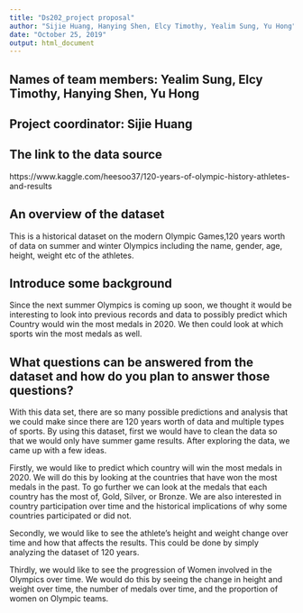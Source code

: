 ```yaml
---
title: "Ds202_project proposal"
author: "Sijie Huang, Hanying Shen, Elcy Timothy, Yealim Sung, Yu Hong"
date: "October 25, 2019"
output: html_document
---
```


## Names of team members: Yealim Sung, Elcy Timothy, Hanying Shen, Yu Hong

## Project coordinator: Sijie Huang

## The link to the data source

https://www.kaggle.com/heesoo37/120-years-of-olympic-history-athletes-and-results


## An overview of the dataset

This is a historical dataset on the modern Olympic Games,120 years worth of data on summer and winter Olympics including the name, gender, age, height, weight etc of the athletes.


## Introduce some background

Since the next summer Olympics is coming up soon, we thought it would be interesting to look into previous records and data to possibly predict which Country would win the most medals in 2020. We then could look at which sports win the most medals as well.


## What questions can be answered from the dataset and how do you plan to answer those questions?

With this data set, there are so many possible predictions and analysis that we could make since there are 120 years worth of data and multiple types of sports. By using this dataset, first we would have to clean the data so that we would only have summer game results. After exploring the data, we came up with a few ideas.

Firstly, we would like to predict which country will win the most medals in 2020. We will do this by looking at the countries that have won the most medals in the past. To go further we can look at the medals that each country has the most of, Gold, Silver, or Bronze. We are also interested in country participation over time and the historical implications of why some countries participated or did not. 

Secondly, we would like to see the athlete’s height and weight change over time and how that affects the results. This could be done by simply analyzing the dataset of 120 years.

Thirdly, we would like to see the progression of Women involved in the Olympics over time. We would do this by seeing the change in height and weight over time, the number of medals over time, and the proportion of women on Olympic teams.

